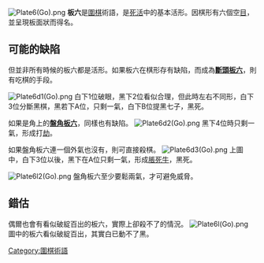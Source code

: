 {{Unreferenced|time=2012-01-22T11:44:33+00:00 }}
[[File:Plate6(Go).png|thumb]]
'''板六'''是[[圍棋|圍棋]]術語，是[[死活|死活]]中的基本活形。因棋形有六個空[[目_(圍棋)|目]]，並呈現板面狀而得名。

==可能的缺陷==

但並非所有時候的板六都是活形。如果板六在棋形存有缺陷，而成為'''[[斷頭板六|斷頭板六]]'''，則有吃棋的手段。

[[File:Plate6d1(Go).png|none]]
白下1位破眼，黑下2位看似合理，但此時左右不同形，白下3位分斷黑棋，黑若下A位，只剩一氣，白下B位提黑七子，黑死。

如果是角上的'''[[盤角板六|盤角板六]]'''，同樣也有缺陷。
[[File:Plate6d2(Go).png|none]]
黑下4位時只剩一氣，形成打[[劫_(圍棋)|劫]]。

如果盤角板六連一個外氣也沒有，則可直接殺棋。
[[File:Plate6d3(Go).png|none]]
上圖中，白下3位以後，黑下在A位只剩一氣，形成[[脹死牛|脹死牛]]，黑死。

[[File:Plate6l2(Go).png|none]]
盤角板六至少要鬆兩氣，才可避免威脅。

==錯估==

偶爾也會有看似破綻百出的板六，實際上卻殺不了的情況。
[[File:Plate6l(Go).png|none]]
圖中的板六看似破綻百出，其實白已動不了黑。

{{圍棋術語}}
{{Board-stub}}

[[Category:圍棋術語|Category:圍棋術語]]